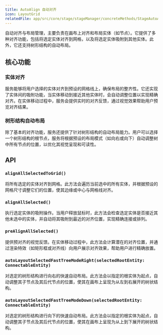```yaml
---
title: AutoAlign 自动对齐
icon: LayoutGrid
relatedFile: app/src/core/stage/stageManager/concreteMethods/StageAutoAlignManager.tsx
---
```


自动对齐与布局管理，主要负责在画布上对齐和布局实体（如节点）。它提供了多种对齐功能，包括将选定实体对齐到网格，以及将选定实体吸附到其他实体。此外，它还支持树形结构的自动布局。

## 核心功能

### 实体对齐

服务能够将用户选择的实体对齐到预设的网格线上，确保布局的整齐性。它还实现了实体间的吸附功能，当实体移动到接近其他实体时，会自动调整位置以实现精确对齐。在实体移动过程中，服务会提供实时的对齐反馈，通过视觉效果帮助用户预览对齐结果。

### 树形结构自动布局

除了基本的对齐功能，服务还提供了针对树形结构的自动布局能力。用户可以选择一个树形结构的根节点，服务将根据预设的布局模式（如向右或向下）自动调整树中所有节点的位置，以优化其视觉呈现和可读性。

## API

### `alignAllSelectedToGrid()`

将所有选定的实体对齐到网格。此方法会遍历当前选中的所有实体，并根据预设的网格尺寸调整它们的位置，使其边缘或中心与网格线对齐。

### `alignAllSelected()`

执行选定实体的吸附操作。当用户释放鼠标时，此方法会检查选定实体是否接近其他未选中的实体，并自动将其吸附到最近的对齐位置，实现精确连接或排列。

### `preAlignAllSelected()`

提供预对齐的视觉反馈。在实体移动过程中，此方法会计算潜在的对齐位置，并通过渲染特效（如矩形框或对齐线）向用户展示对齐效果，帮助用户进行精确放置。

### `autoLayoutSelectedFastTreeModeRight(selectedRootEntity: ConnectableEntity)`

对选定的树形结构进行向右的快速自动布局。此方法会以指定的根实体为起点，自动调整其子节点及其后代节点的位置，使其在画布上呈现为从左到右展开的树状结构。

### `autoLayoutSelectedFastTreeModeDown(selectedRootEntity: ConnectableEntity)`

对选定的树形结构进行向下的快速自动布局。此方法会以指定的根实体为起点，自动调整其子节点及其后代节点的位置，使其在画布上呈现为从上到下展开的树状结构。
